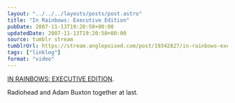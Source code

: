 ```yaml
---
layout: "../../../layouts/posts/post.astro"
title: "In Rainbows: Executive Edition"
pubDate: 2007-11-13T19:20:50+00:00
updatedDate: 2007-11-13T19:20:50+00:00
source: tumblr stream
tumblrUrl: https://stream.anglepoised.com/post/19342827/in-rainbows-executive-edition-radiohead-and-adam
tags: ["linklog"]
format: "video"
---
```



<YouTube id="https://www.youtube.com/watch?v=A7MkQJuaOrc" />

[IN RAINBOWS: EXECUTIVE EDITION][1].

Radiohead and Adam Buxton together at last.

[1]: https://www.youtube.com/watch?v=A7MkQJuaOrc
